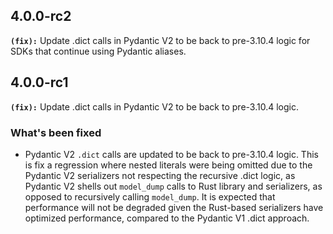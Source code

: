 ## 4.0.0-rc2
**`(fix):`** Update .dict calls in Pydantic V2 to be back to pre-3.10.4 logic for SDKs that continue using Pydantic aliases.

## 4.0.0-rc1
**`(fix):`** Update .dict calls in Pydantic V2 to be back to pre-3.10.4 logic.

### What's been fixed
- Pydantic V2 `.dict` calls are updated to be back to pre-3.10.4 logic. This is fix a regression where nested literals were being omitted due to the Pydantic V2 serializers not respecting the recursive .dict logic, as Pydantic V2 shells out `model_dump` calls to Rust library and serializers, as opposed to recursively calling `model_dump`.
It is expected that performance will not be degraded given the Rust-based serializers have optimized performance, compared to the Pydantic V1 .dict approach.

